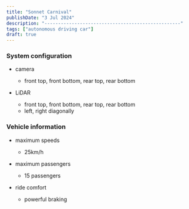 ```yaml
---
title: "Sonnet Carnival"
publishDate: "3 Jul 2024"
description: "--------------------------------------------------"
tags: ["autonomous driving car"]
draft: true
---
```




<ModelViewer src="../../../models/navya.glb" />

### System configuration

- camera
  - front top, front bottom, rear top, rear bottom

- LiDAR
  - front top, front bottom, rear top, rear bottom
  - left, right diagonally

### Vehicle information

- maximum speeds
  - 25km/h

- maximum passengers
  - 15 passengers

- ride comfort
  - powerful braking